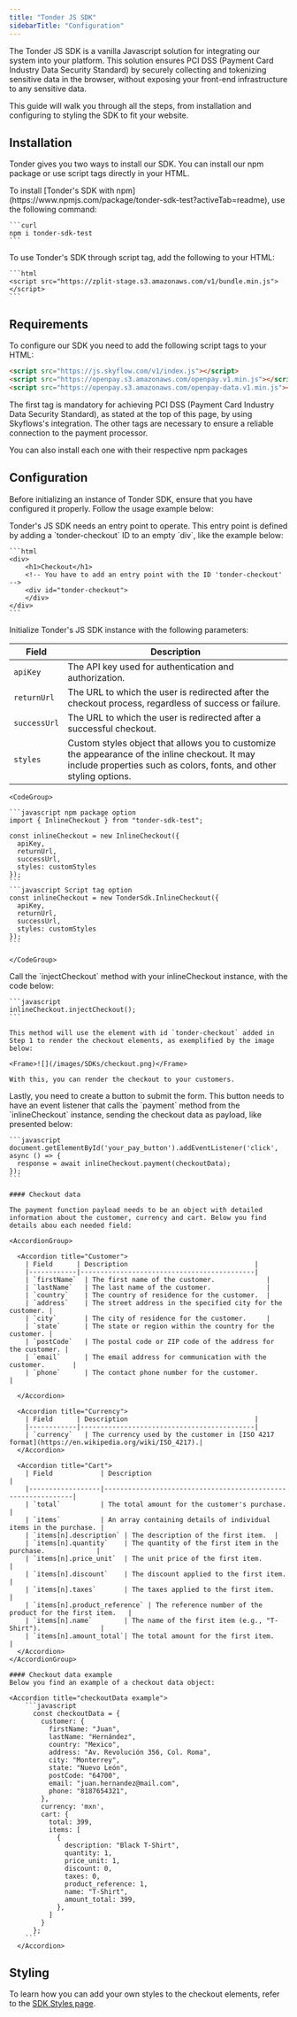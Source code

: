 ```yaml
---
title: "Tonder JS SDK"
sidebarTitle: "Configuration"
---
```


The Tonder JS SDK is a vanilla Javascript solution for integrating our system into your platform. This solution ensures PCI DSS (Payment Card Industry Data Security Standard) by securely collecting and tokenizing sensitive data in the browser, without exposing your front-end infrastructure to any sensitive data.

This guide will walk you through all the steps, from installation and configuring to styling the SDK to fit your website.

## Installation

Tonder gives you two ways to install our SDK. You can install our npm package or use script tags directly in your HTML.

<AccordionGroup>
  <Accordion title="NPM Package">
    To install [Tonder's SDK with npm](https://www.npmjs.com/package/tonder-sdk-test?activeTab=readme), use the following command:

    ```curl
    npm i tonder-sdk-test
    ```
  </Accordion>

  <Accordion title="Script tag">
    To use Tonder's SDK through script tag, add the following to your HTML:

    ```html
    <script src="https://zplit-stage.s3.amazonaws.com/v1/bundle.min.js"></script>
    ```
  </Accordion> 
</AccordionGroup>

## Requirements

To configure our SDK you need to add the following script tags to your HTML:

```html
<script src="https://js.skyflow.com/v1/index.js"></script>
<script src="https://openpay.s3.amazonaws.com/openpay.v1.min.js"></script>
<script src="https://openpay.s3.amazonaws.com/openpay-data.v1.min.js"></script>
```

The first tag is mandatory for achieving PCI DSS (Payment Card Industry Data Security Standard), as stated at the top of this page, by using Skyflows's integration. The other tags are necessary to ensure a reliable connection to the payment processor.

<Note>You can also install each one with their respective npm packages</Note>

## Configuration

Before initializing an instance of Tonder SDK, ensure that you have configured it properly. Follow the usage example below:

<Steps>
  <Step title="Add the required ID to your HTML">
    Tonder's JS SDK needs an entry point to operate. This entry point is defined by adding a `tonder-checkout` ID to an empty `div`, like the example below:

    ```html
    <div>
        <h1>Checkout</h1>
        <!-- You have to add an entry point with the ID 'tonder-checkout' -->
        <div id="tonder-checkout">
        </div>
    </div>
    ```
  </Step>

  <Step title="Initialize Tonder's SDK Instance">
    Initialize Tonder's JS SDK instance with the following parameters:

| Field         | Description                                                   |
|---------------|---------------------------------------------------------------|
| `apiKey`      | The API key used for authentication and authorization.        |
| `returnUrl`   | The URL to which the user is redirected after the checkout process, regardless of success or failure. |
| `successUrl`  | The URL to which the user is redirected after a successful checkout. |
| `styles`      | Custom styles object that allows you to customize the appearance of the inline checkout. It may include properties such as colors, fonts, and other styling options. |

    <CodeGroup>

    ```javascript npm package option
    import { InlineCheckout } from "tonder-sdk-test";

    const inlineCheckout = new InlineCheckout({
      apiKey,
      returnUrl,
      successUrl,
      styles: customStyles
    });
    ```
    ```javascript Script tag option
    const inlineCheckout = new TonderSdk.InlineCheckout({
      apiKey,
      returnUrl,
      successUrl,
      styles: customStyles
    });
    ```

    </CodeGroup>
  </Step>

  <Step title="Inject checkout method">
    Call the `injectCheckout` method with your inlineCheckout instance, with the code below:

    ```javascript
    inlineCheckout.injectCheckout();
    ```

    This method will use the element with id `tonder-checkout` added in Step 1 to render the checkout elements, as exemplified by the image below:

    <Frame>![](/images/SDKs/checkout.png)</Frame>

    With this, you can render the checkout to your customers.
  </Step>

  <Step title="Add a pay button">
    Lastly, you need to create a button to submit the form. This button needs to have an event listener that calls the `payment` method from the `inlineCheckout` instance, sending the checkout data as payload, like presented below:

    ```javascript
    document.getElementById('your_pay_button').addEventListener('click', async () => {
      response = await inlineCheckout.payment(checkoutData);
    });
    ```

    #### Checkout data

    The payment function payload needs to be an object with detailed information about the customer, currency and cart. Below you find details abou each needed field:

    <AccordionGroup>

      <Accordion title="Customer">
        | Field      | Description                                |
        |------------|--------------------------------------------|
        | `firstName`  | The first name of the customer.             |
        | `lastName`   | The last name of the customer.              |
        | `country`    | The country of residence for the customer.  |
        | `address`    | The street address in the specified city for the customer. |
        | `city`       | The city of residence for the customer.     |
        | `state`      | The state or region within the country for the customer. |
        | `postCode`   | The postal code or ZIP code of the address for the customer. |
        | `email`      | The email address for communication with the customer.       |
        | `phone`      | The contact phone number for the customer.                    |

      </Accordion>

      <Accordion title="Currency">
        | Field      | Description                                |
        |------------|--------------------------------------------|
        | `currency`   | The currency used by the customer in [ISO 4217 format](https://en.wikipedia.org/wiki/ISO_4217).|
      </Accordion>

      <Accordion title="Cart">
        | Field            | Description                                                  |
        |------------------|--------------------------------------------------------------|
        | `total`          | The total amount for the customer's purchase.                |
        | `items`          | An array containing details of individual items in the purchase. |
        | `items[n].description` | The description of the first item.  |
        | `items[n].quantity`    | The quantity of the first item in the purchase.             |
        | `items[n].price_unit`  | The unit price of the first item.                            |
        | `items[n].discount`    | The discount applied to the first item.                      |
        | `items[n].taxes`       | The taxes applied to the first item.                         |
        | `items[n].product_reference` | The reference number of the product for the first item.   |
        | `items[n].name`        | The name of the first item (e.g., "T-Shirt").               |
        | `items[n].amount_total`| The total amount for the first item.                        |
      </Accordion>
    </AccordionGroup>

    #### Checkout data example
    Below you find an example of a checkout data object:

    <Accordion title="checkoutData example">
        ```javascript
          const checkoutData = {
            customer: {
              firstName: "Juan",
              lastName: "Hernández",
              country: "Mexico",
              address: "Av. Revolución 356, Col. Roma",
              city: "Monterrey",
              state: "Nuevo León",
              postCode: "64700",
              email: "juan.hernandez@mail.com",
              phone: "8187654321",
            },
            currency: 'mxn',
            cart: {
              total: 399,
              items: [
                {
                  description: "Black T-Shirt",
                  quantity: 1,
                  price_unit: 1,
                  discount: 0,
                  taxes: 0,
                  product_reference: 1,
                  name: "T-Shirt",
                  amount_total: 399,
                },
              ]
            }
          };
        ```
      </Accordion>
  </Step>
</Steps>

## Styling

To learn how you can add your own styles to the checkout elements, refer to the [SDK Styles page](./js-sdk-styles).